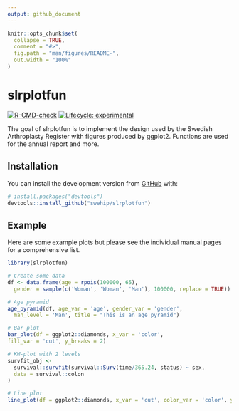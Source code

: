 ```yaml
---
output: github_document
---
```

<!-- README.md is generated from README.Rmd. Please edit that file -->

```r
knitr::opts_chunk$set(
  collapse = TRUE,
  comment = "#>",
  fig.path = "man/figures/README-",
  out.width = "100%"
)
```

# slrplotfun

<!-- badges: start -->
[![R-CMD-check](https://github.com/swehip/slrplotfun/workflows/R-CMD-check/badge.svg)](https://github.com/swehip/slrplotfun/actions)
[![Lifecycle: experimental](https://img.shields.io/badge/lifecycle-experimental-orange.svg)](https://lifecycle.r-lib.org/articles/stages.html#experimental)
<!-- badges: end -->

The goal of slrplotfun is to implement the design used by the Swedish Arthroplasty Register with figures produced by ggplot2. Functions are used for the annual report and more.

## Installation

You can install the development version from [GitHub](https://github.com/) with:

``` r
# install.packages("devtools")
devtools::install_github("swehip/slrplotfun")
```
## Example

Here are some example plots but please see the individual manual pages for a comprehensive list.

```r
library(slrplotfun)

# Create some data
df <- data.frame(age = rpois(100000, 65),
  gender = sample(c('Woman', 'Woman', 'Man'), 100000, replace = TRUE))

# Age pyramid
age_pyramid(df, age_var = 'age', gender_var = 'gender',
  man_level = 'Man', title = "This is an age pyramid")

# Bar plot
bar_plot(df = ggplot2::diamonds, x_var = 'color',
fill_var = 'cut', y_breaks = 2)

# KM-plot with 2 levels
survfit_obj <-
  survival::survfit(survival::Surv(time/365.24, status) ~ sex,
  data = survival::colon
)

# Line plot
line_plot(df = ggplot2::diamonds, x_var = 'cut', color_var = 'color', y_breaks = 2)
```
